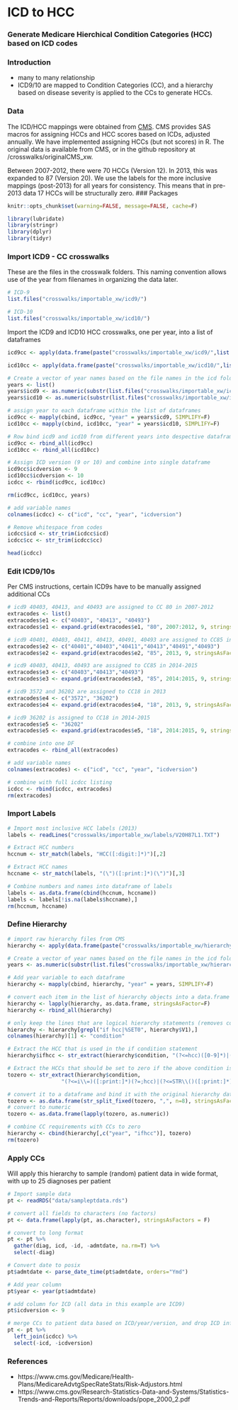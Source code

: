 # ICD to HCC

### Generate Medicare Hierchical Condition Categories (HCC) based on ICD codes

### Introduction
- many to many relationship
- ICD9/10 are mapped to Condition Categories (CC), and a hierarchy based on disease severity is applied to the CCs to generate HCCs. 

### Data
The ICD/HCC mappings were obtained from [CMS](https://www.cms.gov/Medicare/Health-Plans/MedicareAdvtgSpecRateStats/Risk-Adjustors.html). CMS provides SAS macros for assigning HCCs and HCC scores based on ICDs, adjusted annually. We have implemented assigning HCCs (but not scores) in R. The original data is available from CMS, or in the github repository at /crosswalks/originalCMS_xw.

Between 2007-2012, there were 70 HCCs (Version 12). In 2013, this was expanded to 87 (Version 20). We use the labels for the more inclusive mappings (post-2013) for all years for consistency. This means that in pre-2013 data 17 HCCs will be structurally zero. 
### Packages
```r
knitr::opts_chunk$set(warning=FALSE, message=FALSE, cache=F)
```

```r
library(lubridate)
library(stringr)
library(dplyr)
library(tidyr)
```

### Import ICD9 - CC crosswalks
These are the files in the crosswalk folders. This naming convention allows use of the year from filenames in organizing the data later.

```r
# ICD-9
list.files("crosswalks/importable_xw/icd9/")

# ICD-10
list.files("crosswalks/importable_xw/icd10/")
```

Import the ICD9 and ICD10 HCC crosswalks, one per year, into a list of dataframes
```r
icd9cc <- apply(data.frame(paste("crosswalks/importable_xw/icd9/",list.files("crosswalks/importable_xw/icd9/"),sep="")), 1, FUN=read.fwf, width=c(7,4), header=F, stringsAsFactors=F)

icd10cc <- apply(data.frame(paste("crosswalks/importable_xw/icd10/",list.files("crosswalks/importable_xw/icd10/"),sep="")), 1, FUN=read.fwf, width=c(7,4), header=F, stringsAsFactors=F)

# Create a vector of year names based on the file names in the icd folders
years <- list()
years$icd9 <- as.numeric(substr(list.files("crosswalks/importable_xw/icd9/"), 0,4))
years$icd10 <- as.numeric(substr(list.files("crosswalks/importable_xw/icd10/"), 0,4))

# assign year to each dataframe within the list of dataframes
icd9cc <- mapply(cbind, icd9cc, "year" = years$icd9, SIMPLIFY=F)
icd10cc <- mapply(cbind, icd10cc, "year" = years$icd10, SIMPLIFY=F)

# Row bind icd9 and icd10 from different years into despective dataframes
icd9cc <- rbind_all(icd9cc)
icd10cc <- rbind_all(icd10cc)

# Assign ICD version (9 or 10) and combine into single dataframe
icd9cc$icdversion <- 9
icd10cc$icdversion <- 10
icdcc <- rbind(icd9cc, icd10cc)

rm(icd9cc, icd10cc, years)

# add variable names
colnames(icdcc) <- c("icd", "cc", "year", "icdversion")

# Remove whitespace from codes
icdcc$icd <- str_trim(icdcc$icd)
icdcc$cc <- str_trim(icdcc$cc)
```

```r
head(icdcc)
```

### Edit ICD9/10s
Per CMS instructions, certain ICD9s have to be manually assigned additional CCs
```r
# icd9 40403, 40413, and 40493 are assigned to CC 80 in 2007-2012
extracodes <- list()
extracodes$e1 <- c("40403", "40413", "40493")
extracodes$e1 <- expand.grid(extracodes$e1, "80", 2007:2012, 9, stringsAsFactors = F)

# icd9 40401, 40403, 40411, 40413, 40491, 40493 are assigned to CC85 in 2013
extracodes$e2 <- c("40401","40403","40411","40413","40491","40493")
extracodes$e2 <- expand.grid(extracodes$e2, "85", 2013, 9, stringsAsFactors = F)

# icd9 40403, 40413, 40493 are assigned to CC85 in 2014-2015
extracodes$e3 <- c("40403","40413","40493")
extracodes$e3 <- expand.grid(extracodes$e3, "85", 2014:2015, 9, stringsAsFactors = F)

# icd9 3572 and 36202 are assigned to CC18 in 2013
extracodes$e4 <- c("3572", "36202")
extracodes$e4 <- expand.grid(extracodes$e4, "18", 2013, 9, stringsAsFactors = F)

# icd9 36202 is assigned to CC18 in 2014-2015
extracodes$e5 <- "36202"
extracodes$e5 <- expand.grid(extracodes$e5, "18", 2014:2015, 9, stringsAsFactors = F)

# combine into one DF
extracodes <- rbind_all(extracodes)

# add variable names
colnames(extracodes) <- c("icd", "cc", "year", "icdversion")

# combine with full icdcc listing
icdcc <- rbind(icdcc, extracodes)
rm(extracodes)
```

### Import Labels
```r
# Import most inclusive HCC labels (2013)
labels <- readLines("crosswalks/importable_xw/labels/V20H87L1.TXT")

# Extract HCC numbers
hccnum <- str_match(labels, "HCC([:digit:]*)")[,2]

# Extract HCC names
hccname <- str_match(labels, "(\")([:print:]*)(\")")[,3]

# Combine numbers and names into dataframe of labels
labels <- as.data.frame(cbind(hccnum, hccname))
labels <- labels[!is.na(labels$hccname),]
rm(hccnum, hccname)
```

### Define Hierarchy
```r
# import raw hierarchy files from CMS
hierarchy <- apply(data.frame(paste("crosswalks/importable_xw/hierarchy/",list.files("crosswalks/importable_xw/hierarchy/"),sep="")), 1, FUN=readLines)

# Create a vector of year names based on the file names in the icd folders
years <- as.numeric(substr(list.files("crosswalks/importable_xw/hierarchy/"), 0,4))

# Add year variable to each dataframe
hierarchy <- mapply(cbind, hierarchy, "year" = years, SIMPLIFY=F)

# convert each item in the list of hierarchy objects into a data.frame and combine into a single DF
hierarchy <- lapply(hierarchy, as.data.frame, stringsAsFactor=F)
hierarchy <- rbind_all(hierarchy)

# only keep the lines that are logical hierarchy statements (removes comments, empty lines, additional code) and rename variable
hierarchy <- hierarchy[grepl("if hcc|%SET0", hierarchy$V1),]
colnames(hierarchy)[1] <- "condition"

# Extract the HCC that is used in the if condition statement
hierarchy$ifhcc <- str_extract(hierarchy$condition, "(?<=hcc)([0-9]*)|(?<=CC\\=)([0-9]*)")

# Extract the HCCs that should be set to zero if the above condition is met
tozero <- str_extract(hierarchy$condition, 
                 "(?<=i\\=)([:print:]*)(?=;hcc)|(?<=STR\\()([:print:]*)(?= \\)\\);)")

# convert it to a dataframe and bind it with the original hierarchy data
tozero <- as.data.frame(str_split_fixed(tozero, ",", n=8), stringsAsFactors = F)
# convert to numeric
tozero <- as.data.frame(lapply(tozero, as.numeric))

# combine CC requirements with CCs to zero
hierarchy <- cbind(hierarchy[,c("year", "ifhcc")], tozero)
rm(tozero)
```

### Apply CCs
Will apply this hierarchy to sample (random) patient data in wide format, with up to 25 diagnoses per patient
```r
# Import sample data
pt <- readRDS("data/sampleptdata.rds")

# convert all fields to characters (no factors)
pt <- data.frame(lapply(pt, as.character), stringsAsFactors = F)

# convert to long format
pt <- pt %>%
  gather(diag, icd, -id, -admtdate, na.rm=T) %>%
  select(-diag)

# Convert date to posix
pt$admtdate <- parse_date_time(pt$admtdate, orders="Ymd")

# Add year column
pt$year <- year(pt$admtdate)

# add column for ICD (all data in this example are ICD9)
pt$icdversion <- 9

# merge CCs to patient data based on ICD/year/version, and drop ICD info
pt <- pt %>%
  left_join(icdcc) %>%
  select(-icd, -icdversion)


```
### References
- https://www.cms.gov/Medicare/Health-Plans/MedicareAdvtgSpecRateStats/Risk-Adjustors.html
- https://www.cms.gov/Research-Statistics-Data-and-Systems/Statistics-Trends-and-Reports/Reports/downloads/pope_2000_2.pdf